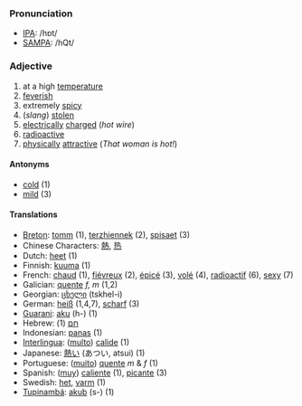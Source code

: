 ===Pronunciation===
*[[w:IPA|IPA]]: /hɒt/
*[[w:SAMPA|SAMPA]]: /hQt/

===Adjective===
#at a high [[temperature]]
#[[feverish]]
#extremely [[spicy]]
#(''slang'') [[stolen]]
#[[electrical]]ly [[charge]]d (''hot wire'')
#[[radioactive]]
#[[physical]]ly [[attractive]] (''That woman is hot!'')

====Antonyms====
*[[cold]] (1)
*[[mild]] (3)

====Translations====
*[[Breton]]: [[tomm]] (1), [[terzhiennek]] (2), [[spisaet]] (3)
*Chinese Characters: [[熱]], [[热]]
*Dutch: [[heet]] (1)
*Finnish: [[kuuma]] (1)
*French: [[chaud]] (1), [[fiévreux]] (2), [[épicé]] (3), [[volé]] (4), [[radioactif]] (6), [[sexy]] (7)
*Galician: [[quente]] ''f, m'' (1,2)
*Georgian: [[ცხელი]] (tskhel-i)
*German: [[heiß]] (1,4,7), [[scharf]] (3)
*[[Guarani]]: [[aku]] (h-) (1)
*Hebrew: [[חם]] (1)
*Indonesian: [[panas]] (1)
*[[Interlingua]]: ([[multo]]) [[calide]] (1)
*Japanese: [[熱い]] (あつい, atsui) (1)
*Portuguese: ([[muito]]) [[quente]] ''m'' & ''f'' (1)
*Spanish: ([[muy]]) [[caliente]] (1), [[picante]] (3)
*Swedish: [[het]], [[varm]] (1)
*[[Tupinambá]]: [[akub]] (s-) (1)